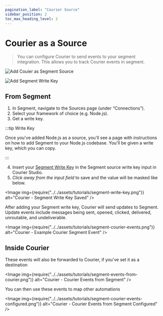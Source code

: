 ```yaml
---
pagination_label: "Courier Source"
sidebar_position: 2
toc_max_heading_level: 2
---
```



# Courier as a Source

> You can configure Courier to send events to your segment integration. This allows you to track Courier events in segment.

<GifWrapper width={952} height={500} caption="Add Couier as Segment Sourcep">

![Add Couier as Segment Source](../../assets/tutorials/segment-courier-add-source.gif)

</GifWrapper>

<GifWrapper width={1920} height={1080} caption="Add Segment Write Key">

![Add Segment Write Key](../../assets/tutorials/segment-courier-source-setup.gif)

</GifWrapper>

## From Segment

1. In Segment, navigate to the Sources page (under “Connections”).
2. Select your framework of choice (e.g. Node.js).
3. Get a write key.

:::tip Write Key

Once you've added Node.js as a source, you'll see a page with instructions on how to add Segment to your Node.js codebase. You'll be given a write key, which you can copy.

:::

4. Insert your [Segment Write Key](https://segment.com/docs/connections/find-writekey/) in the Segment source write key input in Courier Studio.
5. *Click away from the input field* to save and the value will be masked like below.

<Image
  img={require("../../assets/tutorials/segment-write-key.png")}
  alt="Courier - Segment Write Key Saved"
/>

After adding your Segment write key, Courier will send updates to Segment. 
Update events include messages being sent, opened, clicked, delivered, unroutable, and undeliverable. 

<Image
  img={require("../../assets/tutorials/segment-courier-events.png")}
  alt="Courier - Example Courier Segment Event"
/>

## Inside Courier

These events will also be forwarded to Courier, if you've set it as a destination

<Image
  img={require("../../assets/tutorials/segment-events-from-courier.png")}
  alt="Courier - Courier Events from Segment"
/>

You can then use these events to map other automations 

<Image
  img={require("../../assets/tutorials/segment-courier-events-configured.png")}
  alt="Courier - Courier Events from Segment Configured"
/>
